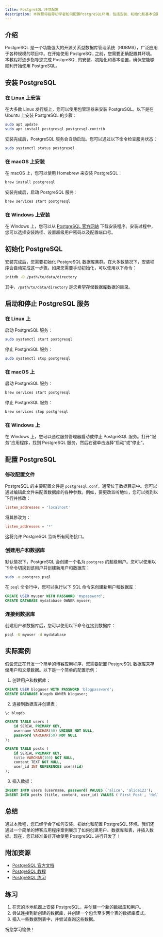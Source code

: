 ```yaml
---
title: PostgreSQL 环境配置
description: 本教程将指导初学者如何配置PostgreSQL环境，包括安装、初始化和基本设置，帮助您快速上手PostgreSQL数据库。
---
```


## 介绍

PostgreSQL 是一个功能强大的开源关系型数据库管理系统（RDBMS），广泛应用于各种规模的项目中。在开始使用 PostgreSQL 之前，您需要正确配置其环境。本教程将逐步指导您完成 PostgreSQL 的安装、初始化和基本设置，确保您能够顺利开始使用 PostgreSQL。

## 安装 PostgreSQL

### 在 Linux 上安装

在大多数 Linux 发行版上，您可以使用包管理器来安装 PostgreSQL。以下是在 Ubuntu 上安装 PostgreSQL 的步骤：

```bash
sudo apt update
sudo apt install postgresql postgresql-contrib
```

安装完成后，PostgreSQL 服务会自动启动。您可以通过以下命令检查服务状态：

```bash
sudo systemctl status postgresql
```

### 在 macOS 上安装

在 macOS 上，您可以使用 Homebrew 来安装 PostgreSQL：

```bash
brew install postgresql
```

安装完成后，启动 PostgreSQL 服务：

```bash
brew services start postgresql
```

### 在 Windows 上安装

在 Windows 上，您可以从 [PostgreSQL 官方网站](https://www.postgresql.org/download/windows/) 下载安装程序。安装过程中，您可以选择安装路径、设置超级用户密码以及配置端口号。

## 初始化 PostgreSQL

安装完成后，您需要初始化 PostgreSQL 数据库集群。在大多数情况下，安装程序会自动完成这一步骤。如果您需要手动初始化，可以使用以下命令：

```bash
initdb -D /path/to/data/directory
```

其中，`/path/to/data/directory` 是您希望存储数据库数据的目录。

## 启动和停止 PostgreSQL 服务

### 在 Linux 上

启动 PostgreSQL 服务：

```bash
sudo systemctl start postgresql
```

停止 PostgreSQL 服务：

```bash
sudo systemctl stop postgresql
```

### 在 macOS 上

启动 PostgreSQL 服务：

```bash
brew services start postgresql
```

停止 PostgreSQL 服务：

```bash
brew services stop postgresql
```

### 在 Windows 上

在 Windows 上，您可以通过服务管理器启动或停止 PostgreSQL 服务。打开“服务”应用程序，找到 PostgreSQL 服务，然后右键单击选择“启动”或“停止”。

## 配置 PostgreSQL

### 修改配置文件

PostgreSQL 的主要配置文件是 `postgresql.conf`，通常位于数据目录中。您可以通过编辑此文件来配置数据库的各种参数。例如，要更改监听地址，您可以找到以下行并修改：

```conf
listen_addresses = 'localhost'
```

将其修改为：

```conf
listen_addresses = '*'
```

这将允许 PostgreSQL 监听所有网络接口。

### 创建用户和数据库

默认情况下，PostgreSQL 会创建一个名为 `postgres` 的超级用户。您可以使用以下命令切换到该用户并创建新用户和数据库：

```bash
sudo -u postgres psql
```

在 `psql` 命令行中，您可以执行以下 SQL 命令来创建新用户和数据库：

```sql
CREATE USER myuser WITH PASSWORD 'mypassword';
CREATE DATABASE mydatabase OWNER myuser;
```

### 连接到数据库

创建用户和数据库后，您可以使用以下命令连接到数据库：

```bash
psql -U myuser -d mydatabase
```

## 实际案例

假设您正在开发一个简单的博客应用程序，您需要配置 PostgreSQL 数据库来存储用户和文章数据。以下是一个简单的配置示例：

1. 创建用户和数据库：

```sql
CREATE USER bloguser WITH PASSWORD 'blogpassword';
CREATE DATABASE blogdb OWNER bloguser;
```

2. 连接到数据库并创建表：

```sql
\c blogdb

CREATE TABLE users (
    id SERIAL PRIMARY KEY,
    username VARCHAR(50) UNIQUE NOT NULL,
    password VARCHAR(50) NOT NULL
);

CREATE TABLE posts (
    id SERIAL PRIMARY KEY,
    title VARCHAR(100) NOT NULL,
    content TEXT NOT NULL,
    user_id INT REFERENCES users(id)
);
```

3. 插入数据：

```sql
INSERT INTO users (username, password) VALUES ('alice', 'alice123');
INSERT INTO posts (title, content, user_id) VALUES ('First Post', 'Hello, World!', 1);
```

## 总结

通过本教程，您已经学会了如何安装、初始化和配置 PostgreSQL 环境。我们还通过一个简单的博客应用程序案例展示了如何创建用户、数据库和表，并插入数据。现在，您已经准备好开始使用 PostgreSQL 进行开发了！

## 附加资源

- [PostgreSQL 官方文档](https://www.postgresql.org/docs/)
- [PostgreSQL 教程](https://www.postgresqltutorial.com/)
- [PostgreSQL 练习](https://pgexercises.com/)

## 练习

1. 在您的本地机器上安装 PostgreSQL，并创建一个新的数据库和用户。
2. 尝试连接到新创建的数据库，并创建一个包含至少两个表的数据库模式。
3. 插入一些数据到表中，并尝试查询这些数据。

祝您学习愉快！